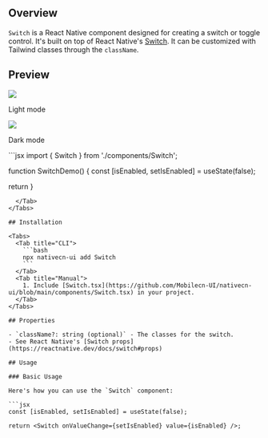 ## Overview

`Switch` is a React Native component designed for creating a switch or toggle control. It's built on top of React Native's [Switch](https://reactnative.dev/docs/switch). It can be customized with Tailwind classes through the `className`.

## Preview

<Tabs>
  <Tab title="Preview">
    <div style={{ display: 'flex', justifyContent: 'center' }}>
      <div style={{ marginRight: '40px' }}>
        <img src="https://raw.githubusercontent.com/Mobilecn-UI/nativecn-ui/main/assets/examples/components/switch-light.png" />
        <p>Light mode</p>
      </div>
      <div style={{ marginRight: '40px' }}>
        <img src="https://raw.githubusercontent.com/Mobilecn-UI/nativecn-ui/main/assets/examples/components/switch-dark.png" />
        <p>Dark mode</p>
      </div>
    </div>
  </Tab>
  <Tab title="Code">
```jsx
import { Switch } from './components/Switch';

function SwitchDemo() {
const [isEnabled, setIsEnabled] = useState(false);

return <Switch onValueChange={setIsEnabled} value={isEnabled} />
}

````
  </Tab>
</Tabs>

## Installation

<Tabs>
  <Tab title="CLI">
    ```bash
    npx nativecn-ui add Switch
    ```
  </Tab>
  <Tab title="Manual">
    1. Include [Switch.tsx](https://github.com/Mobilecn-UI/nativecn-ui/blob/main/components/Switch.tsx) in your project.
  </Tab>
</Tabs>

## Properties

- `className?: string (optional)` - The classes for the switch.
- See React Native's [Switch props](https://reactnative.dev/docs/switch#props)

## Usage

### Basic Usage

Here's how you can use the `Switch` component:

```jsx
const [isEnabled, setIsEnabled] = useState(false);

return <Switch onValueChange={setIsEnabled} value={isEnabled} />;
````
